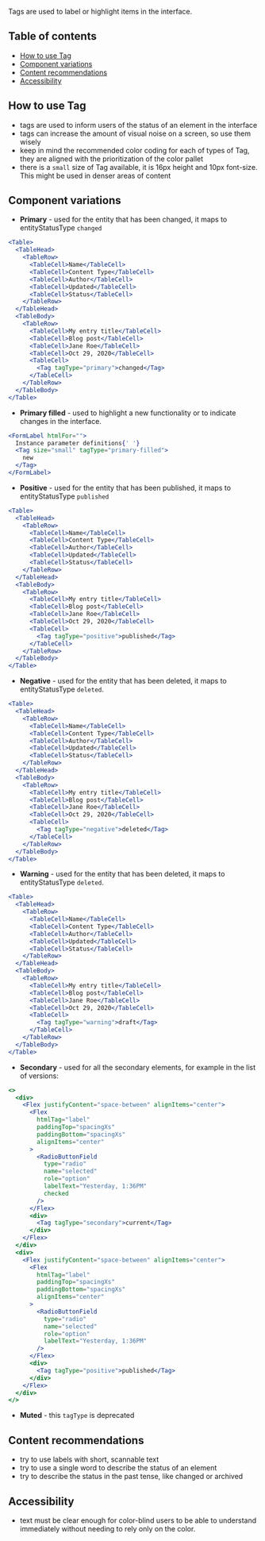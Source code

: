 Tags are used to label or highlight items in the interface.

## Table of contents

- [How to use Tag](#how-to-use-tag)
- [Component variations](#component-variations)
- [Content recommendations](#content-recommendations)
- [Accessibility](#accessibility)

## How to use Tag

- tags are used to inform users of the status of an element in the interface
- tags can increase the amount of visual noise on a screen, so use them wisely
- keep in mind the recommended color coding for each of types of Tag, they are aligned with the prioritization of the color pallet
- there is a `small` size of Tag available, it is 16px height and 10px font-size. This might be used in denser areas of content

## Component variations

- **Primary** - used for the entity that has been changed, it maps to entityStatusType `changed`

```jsx
<Table>
  <TableHead>
    <TableRow>
      <TableCell>Name</TableCell>
      <TableCell>Content Type</TableCell>
      <TableCell>Author</TableCell>
      <TableCell>Updated</TableCell>
      <TableCell>Status</TableCell>
    </TableRow>
  </TableHead>
  <TableBody>
    <TableRow>
      <TableCell>My entry title</TableCell>
      <TableCell>Blog post</TableCell>
      <TableCell>Jane Roe</TableCell>
      <TableCell>Oct 29, 2020</TableCell>
      <TableCell>
        <Tag tagType="primary">changed</Tag>
      </TableCell>
    </TableRow>
  </TableBody>
</Table>
```

- **Primary filled** - used to highlight a new functionality or to indicate changes in the interface.

```jsx
<FormLabel htmlFor="">
  Instance parameter definitions{' '}
  <Tag size="small" tagType="primary-filled">
    new
  </Tag>
</FormLabel>
```

- **Positive** - used for the entity that has been published, it maps to entityStatusType `published`

```jsx
<Table>
  <TableHead>
    <TableRow>
      <TableCell>Name</TableCell>
      <TableCell>Content Type</TableCell>
      <TableCell>Author</TableCell>
      <TableCell>Updated</TableCell>
      <TableCell>Status</TableCell>
    </TableRow>
  </TableHead>
  <TableBody>
    <TableRow>
      <TableCell>My entry title</TableCell>
      <TableCell>Blog post</TableCell>
      <TableCell>Jane Roe</TableCell>
      <TableCell>Oct 29, 2020</TableCell>
      <TableCell>
        <Tag tagType="positive">published</Tag>
      </TableCell>
    </TableRow>
  </TableBody>
</Table>
```

- **Negative** - used for the entity that has been deleted, it maps to entityStatusType `deleted`.

```jsx
<Table>
  <TableHead>
    <TableRow>
      <TableCell>Name</TableCell>
      <TableCell>Content Type</TableCell>
      <TableCell>Author</TableCell>
      <TableCell>Updated</TableCell>
      <TableCell>Status</TableCell>
    </TableRow>
  </TableHead>
  <TableBody>
    <TableRow>
      <TableCell>My entry title</TableCell>
      <TableCell>Blog post</TableCell>
      <TableCell>Jane Roe</TableCell>
      <TableCell>Oct 29, 2020</TableCell>
      <TableCell>
        <Tag tagType="negative">deleted</Tag>
      </TableCell>
    </TableRow>
  </TableBody>
</Table>
```

- **Warning** - used for the entity that has been deleted, it maps to entityStatusType `deleted`.

```jsx
<Table>
  <TableHead>
    <TableRow>
      <TableCell>Name</TableCell>
      <TableCell>Content Type</TableCell>
      <TableCell>Author</TableCell>
      <TableCell>Updated</TableCell>
      <TableCell>Status</TableCell>
    </TableRow>
  </TableHead>
  <TableBody>
    <TableRow>
      <TableCell>My entry title</TableCell>
      <TableCell>Blog post</TableCell>
      <TableCell>Jane Roe</TableCell>
      <TableCell>Oct 29, 2020</TableCell>
      <TableCell>
        <Tag tagType="warning">draft</Tag>
      </TableCell>
    </TableRow>
  </TableBody>
</Table>
```

- **Secondary** - used for all the secondary elements, for example in the list of versions:

```jsx
<>
  <div>
    <Flex justifyContent="space-between" alignItems="center">
      <Flex
        htmlTag="label"
        paddingTop="spacingXs"
        paddingBottom="spacingXs"
        alignItems="center"
      >
        <RadioButtonField
          type="radio"
          name="selected"
          role="option"
          labelText="Yesterday, 1:36PM"
          checked
        />
      </Flex>
      <div>
        <Tag tagType="secondary">current</Tag>
      </div>
    </Flex>
  </div>
  <div>
    <Flex justifyContent="space-between" alignItems="center">
      <Flex
        htmlTag="label"
        paddingTop="spacingXs"
        paddingBottom="spacingXs"
        alignItems="center"
      >
        <RadioButtonField
          type="radio"
          name="selected"
          role="option"
          labelText="Yesterday, 1:36PM"
        />
      </Flex>
      <div>
        <Tag tagType="positive">published</Tag>
      </div>
    </Flex>
  </div>
</>
```

- **Muted** - this `tagType` is deprecated

## Content recommendations

- try to use labels with short, scannable text
- try to use a single word to describe the status of an element
- try to describe the status in the past tense, like changed or archived

## Accessibility

- text must be clear enough for color-blind users to be able to understand immediately without needing to rely only on the color.
